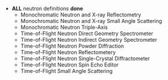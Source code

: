 * '''ALL''' neutron definitions '''done'''
** Monochromatic Neutron and X-ray Reflectometry
** Monochromatic Neutron and X-ray Small Angle Scattering
** Monochromatic Neutron Triple-Axis
** Time-of-Flight Neutron Direct Geometry Spectrometer
** Time-of-Flight Neutron Indirect Geometry Spectrometer
** Time-of-Flight Neutron Powder Diffraction
** Time-of-Flight Neutron Reflectometery
** Time-of-Flight Neutron Single-Crystal Diffractometer
** Time-of-Flight Neutron Spin Echo Editor
** Time-of-Flight Small Angle Scattering
